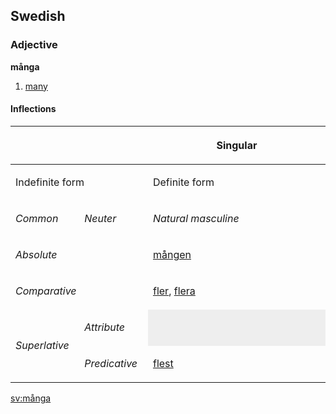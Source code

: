 ==Swedish==
===Adjective===
'''många'''

# [[many]]

====Inflections====
{| border=1 cellspacing=0 
|- bgcolor="#FFFFF0" align=center
! rowspan=3 colspan=2 |
! colspan=4 width=400 | Singular
! rowspan=3 width=100 | Plural
|- bgcolor="#FFFFF0" align=center
! colspan=2 width=200 | Indefinite form
! colspan=2 width=200 | Definite form
|- bgcolor="#FFFFF0" align=center
| width=100 | ''Common''
| width=100 | ''Neuter''
| width=100 | ''Natural masculine''
| width=100 | ''Other''
|- align=center
| bgcolor="#FFFFF0" colspan=2 width=120 | ''Absolute''
| [[mången]]
| [[månget]]
|  
|  
| [[många]]
|- align=center
| bgcolor="#FFFFF0" colspan=2 | ''Comparative''
| colspan=7 | [[fler]], [[flera]]
|- align=center
| bgcolor="#FFFFF0" rowspan=2 width=60 | ''Superlative''
| bgcolor="#FFFFF0" width=60 | ''Attribute''
| colspan=2 style="background:#eeeeee" |  
| 
| 
| [[flesta]]
|- align=center 
| bgcolor="#FFFFF0" width=60 | ''Predicative''
| colspan=5 | [[flest]]
|}

[[sv:många]]